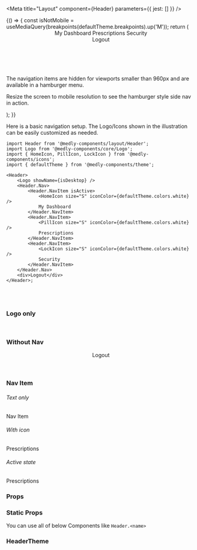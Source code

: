 
<Meta title="Layout" component={Header} parameters={{ jest: [] }} />

<Preview mdxSource="">
    <Story name="Header">
        {() => {
            const isNotMobile = useMediaQuery(breakpoints(defaultTheme.breakpoints).up('M'));
            return (
                <div style={{ overflow: 'hidden', height: '400px' }}>
                    <Header>
                        <Logo showName={isNotMobile} />
                        <Header.Nav>
                            <Header.NavItem isActive>
                                <HomeIcon size="S" iconColor={defaultTheme.colors.white} />
                                My Dashboard
                            </Header.NavItem>
                            <Header.NavItem>
                                <PillIcon size="S" iconColor={defaultTheme.colors.white} />
                                Prescriptions
                            </Header.NavItem>
                            <Header.NavItem>
                                <LockIcon size="S" iconColor={defaultTheme.colors.white} />
                                Security
                            </Header.NavItem>
                        </Header.Nav>
                        <div>Logout</div>
                    </Header>
                    <br />
                    <p>The navigation items are hidden for viewports smaller than 960px and are available in a hamburger menu.</p>
                    <p>Resize the screen to mobile resolution to see the hamburger style side nav in action.</p>
                </div>
            );
        }}
    </Story>
</Preview>

Here is a basic navigation setup. The Logo/Icons shown in the illustration can be easily customized as needed.

```tsx
import Header from '@medly-components/layout/Header';
import Logo from '@medly-components/core/Logo';
import { HomeIcon, PillIcon, LockIcon } from '@medly-components/icons';
import { defaultTheme } from '@medly-components/theme';

<Header>
    <Logo showName={isDesktop} />
    <Header.Nav>
        <Header.NavItem isActive>
            <HomeIcon size="S" iconColor={defaultTheme.colors.white} />
            My Dashboard
        </Header.NavItem>
        <Header.NavItem>
            <PillIcon size="S" iconColor={defaultTheme.colors.white} />
            Prescriptions
        </Header.NavItem>
        <Header.NavItem>
            <LockIcon size="S" iconColor={defaultTheme.colors.white} />
            Security
        </Header.NavItem>
    </Header.Nav>
    <div>Logout</div>
</Header>;
```

<br />
<br />

### Logo only

<Preview>
    <Header withNav={false}>
        <Logo showName />
    </Header>
</Preview>

### Without Nav

<Preview>
    <Header withNav={false}>
        <Logo showName />
        <div>Logout</div>
    </Header>
</Preview>

### Nav Item

<Preview withToolbar>
    <div>
        <h6>Text only</h6>
        <Header.NavItem>Nav Item</Header.NavItem>
    </div>
    <div>
        <h6>With icon</h6>
        <Header.NavItem>
            <PillIcon size="S" iconColor={defaultTheme.colors.white} />
            Prescriptions
        </Header.NavItem>
    </div>
    <div>
        <h6>Active state</h6>
        <Header.NavItem isActive>
            <PillIcon size="S" iconColor={defaultTheme.colors.white} />
            Prescriptions
        </Header.NavItem>
    </div>
</Preview>

### Props

<Props of={Header} />

### Static Props

You can use all of below Components like `Header.<name>`

<Props of={stories.StaticProps} />

### HeaderTheme

<Props of={stories.Theme} />
